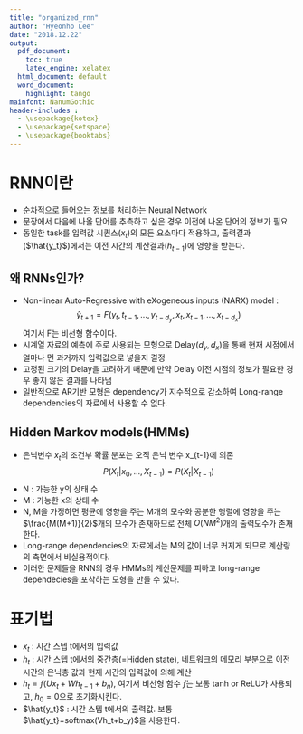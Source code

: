 ```yaml
---
title: "organized_rnn"
author: "Hyeonho Lee"
date: "2018.12.22"
output:
  pdf_document:
    toc: true
    latex_engine: xelatex
  html_document: default
  word_document:
    highlight: tango
mainfont: NanumGothic
header-includes :
  - \usepackage{kotex}
  - \usepackage{setspace}
  - \usepackage{booktabs}
---
```


\newpage
# RNN이란
- 순차적으로 들어오는 정보를 처리하는 Neural Network
- 문장에서 다음에 나올 단어를 추측하고 싶은 경우 이전에 나온 단어의 정보가 필요
- 동일한 task를 입력값 시퀀스($x_t$)의 모든 요소마다 적용하고, 출력결과 ($\hat{y_t}$)에서는 이전 시간의 계산결과($h_{t-1}$)에 영향을 받는다.

## 왜 RNNs인가?
- Non-linear Auto-Regressive with eXogeneous inputs (NARX) model : \
$$\hat{y}_{t+1}=F(y_t, t_{t-1}, ..., y_{t-d_y}, x_t, x_{t-1}, ..., x_{t-d_x})$$
여기서 F는 비선형 함수이다.
- 시계열 자료의 예측에 주로 사용되는 모형으로 Delay($d_y, d_x$)을 통해 현재 시점에서 얼마나 먼 과거까지 입력값으로 넣을지 결정
- 고정된 크기의 Delay을 고려하기 때문에 만약 Delay 이전 시점의 정보가 필요한 경우 좋지 않은 결과를 나타냄
- 일반적으로 AR기반 모형은 dependency가 지수적으로 감소하여 Long-range dependencies의 자료에서 사용할 수 없다.

## Hidden Markov models(HMMs)
- 은닉변수 $x_t$의 조건부 확률 분포는 오직 은닉 변수 x_{t-1}에 의존
$$P(X_t|x_0, ..., X_{t-1})=P(X_t|X_{t-1})$$
- N : 가능한 y의 상태 수
- M : 가능한 x의 상태 수
- N, M을 가정하면 평균에 영향을 주는 M개의 모수와 공분한 행렬에 영향을 주는 $\frac{M(M+1)}{2}$개의 모수가 존재하므로 전체 $O(NM^2)$개의 출력모수가 존재한다.
- Long-range dependencies의 자료에서는 M의 값이 너무 커지게 되므로 계산량의 측면에서 비실용적이다.\
- 이러한 문제들을 RNN의 경우 HMMs의 계산문제를 피하고 long-range dependecies을 포착하는 모형을 만들 수 있다.

# 표기법
- $x_t$ : 시간 스텝 t에서의 입력값
- $h_t$ : 시간 스텝 t에서의 중간층(=Hidden state), 네트워크의 메모리 부분으로 이전 시간의 은닉층 값과 현재 시간의 입력값에 의해 계산
- $h_t=f(Ux_t+Wh_{t-1}+b_n)$, 여기서 비선형 함수 $f$는 보통 tanh or ReLU가 사용되고, $h_0=0$으로 초기화시킨다.
- $\hat{y_t}$ : 시간 스텝 t에서의 출력값. 보통 $\hat{y_t}=softmax(Vh_t+b_y)$을 사용한다.



















